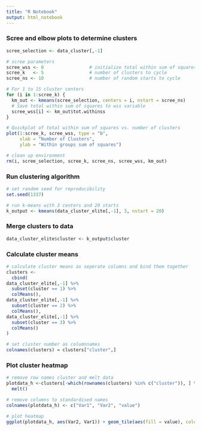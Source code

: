 ```yaml
---
title: "R Notebook"
output: html_notebook
---
```


### Scree and elbow plots to determine clusters

```r
scree_selection <- data_cluster[,-1]          

# scree parameters
scree_wss <- 0                 # initialize total within sum of squares error
scree_k   <- 5                 # number of clusters to cycle
scree_ns <- 10                 # number of random starts to cycle

# For 1 to 15 cluster centers
for (i in 1:scree_k) {
  km_out <- kmeans(scree_selection, centers = i, nstart = scree_ns)
  # Save total within sum of squares to wss variable
  scree_wss[i] <- km_out$tot.withinss
}

# Quickplot of total within sum of squares vs. number of clusters
plot(1:scree_k, scree_wss, type = "b", 
     xlab = "Number of Clusters", 
     ylab = "Within groups sum of squares")

# clean up environment
rm(i, scree_selection, scree_k, scree_ns, scree_wss, km_out)
```

### Run clustering algorithm

```r
# set random seed for reproducibility
set.seed(1337)

# run k-means with 3 centers and 20 starts
k_output <- kmeans(data_cluster_elite[,-1], 3, nstart = 20)

```

### Merge clusters to data

```r
data_cluster_elite$cluster <- k_output$cluster
```

### Calculate cluster means

```r
# calculate cluster means as seperate columns and bind them together
clusters <-
  cbind(
data_cluster_elite[,-1] %>% 
  subset(cluster == 1) %>% 
  colMeans(),
data_cluster_elite[,-1] %>% 
  subset(cluster == 2) %>% 
  colMeans(),
data_cluster_elite[,-1] %>% 
  subset(cluster == 3) %>% 
  colMeans()
)

# set cluster number as columnnames
colnames(clusters) = clusters["cluster",]
```

### Plot cluster heatmap

```r
# remove row names cluster and melt data
plotdata_h <-clusters[-which(rownames(clusters) %in% c("cluster")), ] %>% 
  melt()

# remove columns to standardised names
colnames(plotdata_h) <- c("Var1", "Var2", "value")

# plot heatmap
ggplot(plotdata_h, aes(Var2, Var1)) + geom_tile(aes(fill = value), colour = "white") + scale_fill_gradient(low = "white", high = "#01B8AA") + theme(legend.position="none", axis.line=element_blank(), axis.ticks=element_blank(), axis.title.x=element_blank(), axis.title.y=element_blank())
```